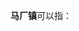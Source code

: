 '''马厂镇'''可以指：
{{PRC admin/disambig|13/09/22/105/000|14/04/11/103/000|32/13/22/105/000|34/11/24/105/000|41/16/27/109/000}}
{{disambig|cat=三字中国镇名消歧义}}